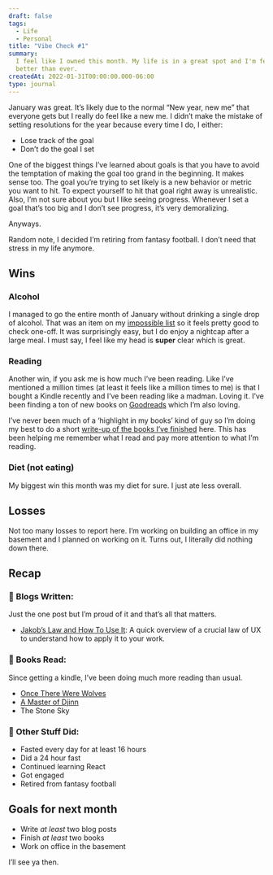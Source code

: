 ```yaml
---
draft: false
tags:
  - Life
  - Personal
title: "Vibe Check #1"
summary:
  I feel like I owned this month. My life is in a great spot and I'm feeling
  better than ever.
createdAt: 2022-01-31T00:00:00.000-06:00
type: journal
---
```


January was great. It’s likely due to the normal “New year, new me” that everyone gets but I really do feel like a new me. I didn’t make the mistake of setting resolutions for the year because every time I do, I either:

- Lose track of the goal
- Don’t do the goal I set

One of the biggest things I’ve learned about goals is that you have to avoid the temptation of making the goal too grand in the beginning. It makes sense too. The goal you’re trying to set likely is a new behavior or metric you want to hit. To expect yourself to hit that goal right away is unrealistic. Also, I’m not sure about you but I like seeing progress. Whenever I set a goal that’s too big and I don’t see progress, it’s very demoralizing.

Anyways.

Random note, I decided I’m retiring from fantasy football. I don’t need that stress in my life anymore.

## Wins

### Alcohol

I managed to go the entire month of January without drinking a single drop of alcohol. That was an item on my [impossible list](https://traekwells.com/journal/impossible-list) so it feels pretty good to check one-off. It was surprisingly easy, but I do enjoy a nightcap after a large meal. I must say, I feel like my head is **super** clear which is great.

### Reading

Another win, if you ask me is how much I’ve been reading. Like I’ve mentioned a million times (at least it feels like a million times to me) is that I bought a Kindle recently and I’ve been reading like a madman. Loving it. I’ve been finding a ton of new books on [Goodreads](https://www.goodreads.com/user/show/143010468-traek-wells) which I’m also loving.

I’ve never been much of a ‘highlight in my books’ kind of guy so I’m doing my best to do a short [write-up of the books I’ve finished](https://traekwells.com/bookshelf) here. This has been helping me remember what I read and pay more attention to what I’m reading.

### Diet (not eating)

My biggest win this month was my diet for sure. I just ate less overall.

## Losses

Not too many losses to report here. I’m working on building an office in my basement and I planned on working on it. Turns out, I literally did nothing down there.

## Recap

### 📜 Blogs Written:

Just the one post but I’m proud of it and that’s all that matters.

- [Jakob’s Law and How To Use It](https://traekwells.com/blog/jakobs-law-and-how-to-use-it): A quick overview of a crucial law of UX to understand how to apply it to your work.

### 📖 Books Read:

Since getting a kindle, I’ve been doing much more reading than usual.

- [Once There Were Wolves](https://traekwells.com/bookshelf/once-there-were-wolves/)
- [A Master of Djinn](https://traekwells.com/bookshelf/a-master-of-djinn/)
- The Stone Sky

### 🐜 Other Stuff Did:

- Fasted every day for at least 16 hours
- Did a 24 hour fast
- Continued learning React
- Got engaged
- Retired from fantasy football

## Goals for next month

- Write _at least_ two blog posts
- Finish _at least_ two books
- Work on office in the basement

I’ll see ya then.
